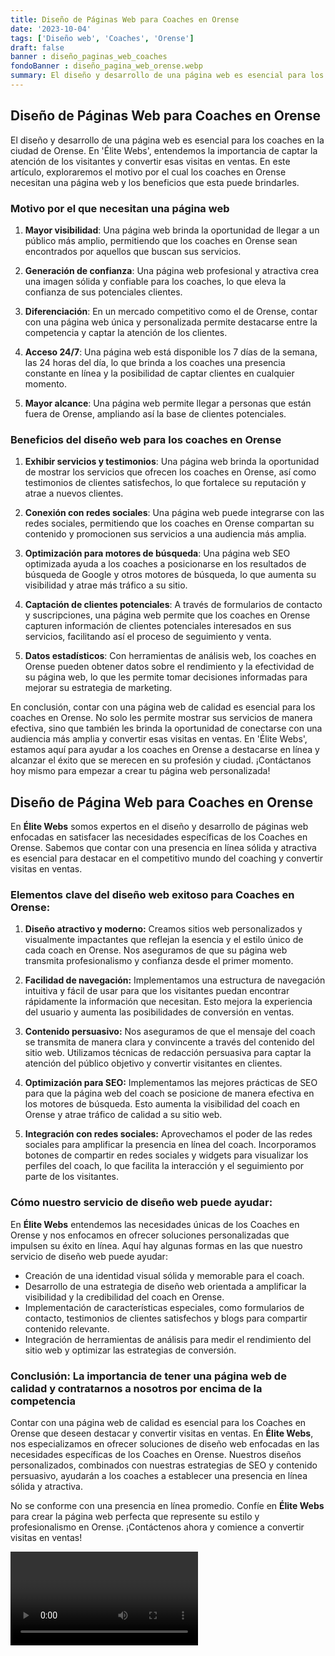 ```yaml
---
title: Diseño de Páginas Web para Coaches en Orense
date: '2023-10-04'
tags: ['Diseño web', 'Coaches', 'Orense']
draft: false
banner : diseño_paginas_web_coaches
fondoBanner : diseño_pagina_web_orense.webp
summary: El diseño y desarrollo de una página web es esencial para los coaches en la ciudad de Orense. En 'Élite Webs', entendemos la importancia de captar la atención de los visitantes y convertir esas visitas en ventas. En este artículo, exploraremos el motivo por el cual los coaches en Orense necesitan una página web y los beneficios que esta puede brindarles.
---
```


## Diseño de Páginas Web para Coaches en Orense

El diseño y desarrollo de una página web es esencial para los coaches en la ciudad de Orense. En 'Élite Webs', entendemos la importancia de captar la atención de los visitantes y convertir esas visitas en ventas. En este artículo, exploraremos el motivo por el cual los coaches en Orense necesitan una página web y los beneficios que esta puede brindarles.

### Motivo por el que necesitan una página web

1. **Mayor visibilidad**: Una página web brinda la oportunidad de llegar a un público más amplio, permitiendo que los coaches en Orense sean encontrados por aquellos que buscan sus servicios.

2. **Generación de confianza**: Una página web profesional y atractiva crea una imagen sólida y confiable para los coaches, lo que eleva la confianza de sus potenciales clientes.

3. **Diferenciación**: En un mercado competitivo como el de Orense, contar con una página web única y personalizada permite destacarse entre la competencia y captar la atención de los clientes.

4. **Acceso 24/7**: Una página web está disponible los 7 días de la semana, las 24 horas del día, lo que brinda a los coaches una presencia constante en línea y la posibilidad de captar clientes en cualquier momento.

5. **Mayor alcance**: Una página web permite llegar a personas que están fuera de Orense, ampliando así la base de clientes potenciales.

### Beneficios del diseño web para los coaches en Orense

1. **Exhibir servicios y testimonios**: Una página web brinda la oportunidad de mostrar los servicios que ofrecen los coaches en Orense, así como testimonios de clientes satisfechos, lo que fortalece su reputación y atrae a nuevos clientes.

2. **Conexión con redes sociales**: Una página web puede integrarse con las redes sociales, permitiendo que los coaches en Orense compartan su contenido y promocionen sus servicios a una audiencia más amplia.

3. **Optimización para motores de búsqueda**: Una página web SEO optimizada ayuda a los coaches a posicionarse en los resultados de búsqueda de Google y otros motores de búsqueda, lo que aumenta su visibilidad y atrae más tráfico a su sitio.

4. **Captación de clientes potenciales**: A través de formularios de contacto y suscripciones, una página web permite que los coaches en Orense capturen información de clientes potenciales interesados en sus servicios, facilitando así el proceso de seguimiento y venta.

5. **Datos estadísticos**: Con herramientas de análisis web, los coaches en Orense pueden obtener datos sobre el rendimiento y la efectividad de su página web, lo que les permite tomar decisiones informadas para mejorar su estrategia de marketing.

En conclusión, contar con una página web de calidad es esencial para los coaches en Orense. No solo les permite mostrar sus servicios de manera efectiva, sino que también les brinda la oportunidad de conectarse con una audiencia más amplia y convertir esas visitas en ventas. En 'Élite Webs', estamos aquí para ayudar a los coaches en Orense a destacarse en línea y alcanzar el éxito que se merecen en su profesión y ciudad. ¡Contáctanos hoy mismo para empezar a crear tu página web personalizada!

<GifSeo />

<Cta />

## Diseño de Página Web para Coaches en Orense

En **Élite Webs** somos expertos en el diseño y desarrollo de páginas web enfocadas en satisfacer las necesidades específicas de los Coaches en Orense. Sabemos que contar con una presencia en línea sólida y atractiva es esencial para destacar en el competitivo mundo del coaching y convertir visitas en ventas.

### Elementos clave del diseño web exitoso para Coaches en Orense:

1. **Diseño atractivo y moderno:** Creamos sitios web personalizados y visualmente impactantes que reflejan la esencia y el estilo único de cada coach en Orense. Nos aseguramos de que su página web transmita profesionalismo y confianza desde el primer momento.

2. **Facilidad de navegación:** Implementamos una estructura de navegación intuitiva y fácil de usar para que los visitantes puedan encontrar rápidamente la información que necesitan. Esto mejora la experiencia del usuario y aumenta las posibilidades de conversión en ventas.

3. **Contenido persuasivo:** Nos aseguramos de que el mensaje del coach se transmita de manera clara y convincente a través del contenido del sitio web. Utilizamos técnicas de redacción persuasiva para captar la atención del público objetivo y convertir visitantes en clientes.

4. **Optimización para SEO:** Implementamos las mejores prácticas de SEO para que la página web del coach se posicione de manera efectiva en los motores de búsqueda. Esto aumenta la visibilidad del coach en Orense y atrae tráfico de calidad a su sitio web.

5. **Integración con redes sociales:** Aprovechamos el poder de las redes sociales para amplificar la presencia en línea del coach. Incorporamos botones de compartir en redes sociales y widgets para visualizar los perfiles del coach, lo que facilita la interacción y el seguimiento por parte de los visitantes.

### Cómo nuestro servicio de diseño web puede ayudar:

En **Élite Webs** entendemos las necesidades únicas de los Coaches en Orense y nos enfocamos en ofrecer soluciones personalizadas que impulsen su éxito en línea. Aquí hay algunas formas en las que nuestro servicio de diseño web puede ayudar:

- Creación de una identidad visual sólida y memorable para el coach.
- Desarrollo de una estrategia de diseño web orientada a amplificar la visibilidad y la credibilidad del coach en Orense.
- Implementación de características especiales, como formularios de contacto, testimonios de clientes satisfechos y blogs para compartir contenido relevante.
- Integración de herramientas de análisis para medir el rendimiento del sitio web y optimizar las estrategias de conversión.

### Conclusión: La importancia de tener una página web de calidad y contratarnos a nosotros por encima de la competencia

Contar con una página web de calidad es esencial para los Coaches en Orense que deseen destacar y convertir visitas en ventas. En **Élite Webs**, nos especializamos en ofrecer soluciones de diseño web enfocadas en las necesidades específicas de los Coaches en Orense. Nuestros diseños personalizados, combinados con nuestras estrategias de SEO y contenido persuasivo, ayudarán a los coaches a establecer una presencia en línea sólida y atractiva.

No se conforme con una presencia en línea promedio. Confíe en **Élite Webs** para crear la página web perfecta que represente su estilo y profesionalismo en Orense. ¡Contáctenos ahora y comience a convertir visitas en ventas!

<Video />

<CtaBot job='Coaches' city='Orense'/>

<Gmaps query='Orense+españa+maps' />